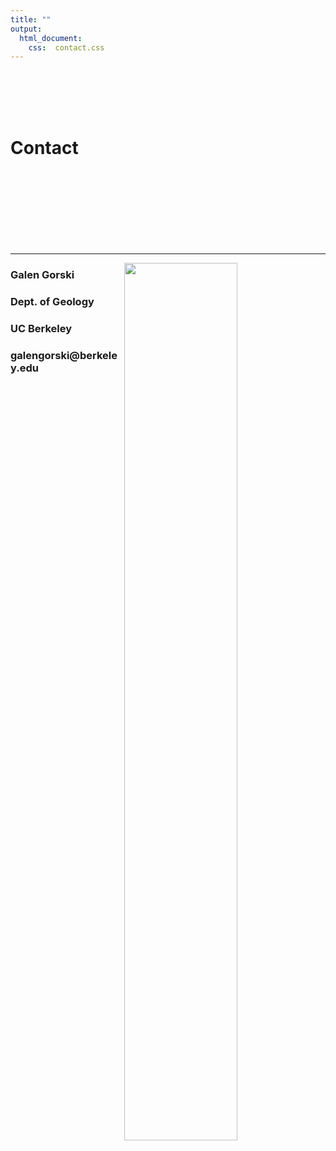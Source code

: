 ```yaml
---
title: ""
output:
  html_document:
    css:  contact.css
---
```


<br>
<br>
<br>
<br>

# Contact

<br>
<br>
<br>
<br>
<br>
<br>
<br>


---
<img src="images/GG_Storrs.gif" style="width:60%; height = 150px; margin-right: 20px" align="right">

### Galen Gorski
### Dept. of Geology
### UC Berkeley

### galengorski@berkeley.edu

